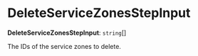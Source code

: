 
# DeleteServiceZonesStepInput

 **DeleteServiceZonesStepInput**: `string`[]

The IDs of the service zones to delete.
